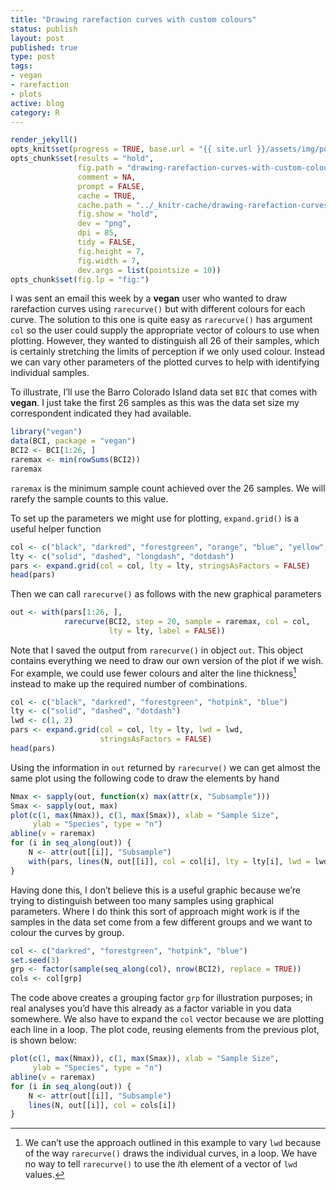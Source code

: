 ```yaml
--- 
title: "Drawing rarefaction curves with custom colours"
status: publish
layout: post
published: true
type: post
tags:
- vegan
- rarefaction
- plots
active: blog
category: R
---
```


```r
render_jekyll()
opts_knit$set(progress = TRUE, base.url = "{{ site.url }}/assets/img/posts/", base.dir = "/home/gavin/work/web/jekyll/blog/assets/img/posts/")
opts_chunk$set(results = "hold",
               fig.path = "drawing-rarefaction-curves-with-custom-colours", 
               comment = NA,
               prompt = FALSE,
               cache = TRUE,
               cache.path = "../_knitr-cache/drawing-rarefaction-curves-with-custom-colours-", 
               fig.show = "hold",
               dev = "png",
               dpi = 85,
               tidy = FALSE,
               fig.height = 7,
               fig.width = 7,
               dev.args = list(pointsize = 10))
opts_chunk$set(fig.lp = "fig:")
```

I was sent an email this week by a **vegan** user who wanted to draw rarefaction curves using `rarecurve()` but with different colours for each curve. The solution to this one is quite easy as `rarecurve()` has argument `col` so the user could supply the appropriate vector of colours to use when plotting. However, they wanted to distinguish all 26 of their samples, which is certainly stretching the limits of perception if we only used colour. Instead we can vary other parameters of the plotted curves to help with identifying individual samples.

To illustrate, I'll use the Barro Colorado Island data set `BIC` that comes with **vegan**. I just take the first 26 samples as this was the data set size my correspondent indicated they had available.

```r
library("vegan")
data(BCI, package = "vegan")
BCI2 <- BCI[1:26, ]
raremax <- min(rowSums(BCI2))
raremax
```

`raremax` is the minimum sample count achieved over the 26 samples. We will rarefy the sample counts to this value. 

To set up the parameters we might use for plotting, `expand.grid()` is a useful helper function

```r
col <- c("black", "darkred", "forestgreen", "orange", "blue", "yellow", "hotpink")
lty <- c("solid", "dashed", "longdash", "dotdash")
pars <- expand.grid(col = col, lty = lty, stringsAsFactors = FALSE)
head(pars)
```

Then we can call `rarecurve()` as follows with the new graphical parameters

```r
out <- with(pars[1:26, ],
            rarecurve(BCI2, step = 20, sample = raremax, col = col,
                      lty = lty, label = FALSE))
```

Note that I saved the output from `rarecurve()` in object `out`. This object contains everything we need to draw our own version of the plot if we wish. For example, we could use fewer colours and alter the line thickness[^1] instead to make up the required number of combinations.

```r
col <- c("black", "darkred", "forestgreen", "hotpink", "blue")
lty <- c("solid", "dashed", "dotdash")
lwd <- c(1, 2)
pars <- expand.grid(col = col, lty = lty, lwd = lwd, 
                    stringsAsFactors = FALSE)
head(pars)
```

[^1]: We can't use the approach outlined in this example to vary `lwd` because of the way `rarecurve()` draws the individual curves, in a loop. We have no way to tell `rarecurve()` to use the *i*th element of a vector of `lwd` values.

Using the information in `out` returned by `rarecurve()` we can get almost the same plot using the following code to draw the elements by hand

```r
Nmax <- sapply(out, function(x) max(attr(x, "Subsample")))
Smax <- sapply(out, max)
plot(c(1, max(Nmax)), c(1, max(Smax)), xlab = "Sample Size",
     ylab = "Species", type = "n")
abline(v = raremax)
for (i in seq_along(out)) {
    N <- attr(out[[i]], "Subsample")
    with(pars, lines(N, out[[i]], col = col[i], lty = lty[i], lwd = lwd[i]))
}
```

Having done this, I don't believe this is a useful graphic because we're trying to distinguish between too many samples using graphical parameters. Where I do think this sort of approach might work is if the samples in the data set come from a few different groups and we want to colour the curves by group.


```r
col <- c("darkred", "forestgreen", "hotpink", "blue")
set.seed(3)
grp <- factor(sample(seq_along(col), nrow(BCI2), replace = TRUE))
cols <- col[grp]
```

The code above creates a grouping factor `grp` for illustration purposes; in real analyses you'd have this already as a factor variable in you data somewhere. We also have to expand the `col` vector because we are plotting each line in a loop. The plot code, reusing elements from the previous plot, is shown below: 

```r
plot(c(1, max(Nmax)), c(1, max(Smax)), xlab = "Sample Size",
     ylab = "Species", type = "n")
abline(v = raremax)
for (i in seq_along(out)) {
    N <- attr(out[[i]], "Subsample")
    lines(N, out[[i]], col = cols[i])
}
```
